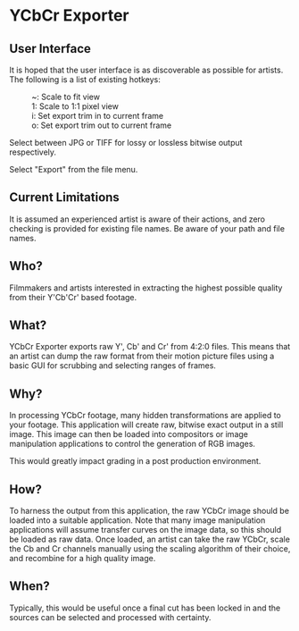 = YCbCr Exporter =

== User Interface ==
It is hoped that the user interface is as discoverable as possible for artists. The following is a list of existing hotkeys:

: ~:	Scale to fit view
: 1:	Scale to 1:1 pixel view
: i:	Set export trim in to current frame
: o:	Set export trim out to current frame

Select between JPG or TIFF for lossy or lossless bitwise output respectively.

Select "Export" from the file menu.

== Current Limitations ==
It is assumed an experienced artist is aware of their actions, and zero checking is provided for existing file names. Be aware of your path and file names.

== Who? ==
Filmmakers and artists interested in extracting the highest possible quality from their Y'Cb'Cr' based footage.

== What? ==
YCbCr Exporter exports raw Y', Cb' and Cr' from 4:2:0 files. This means that an artist can dump the raw format from their motion picture files using a basic GUI for scrubbing and selecting ranges of frames.

== Why? ==
In processing YCbCr footage, many hidden transformations are applied to your footage. This application will create raw, bitwise exact output in a still image. This image can then be loaded into compositors or image manipulation applications to control the generation of RGB images.

This would greatly impact grading in a post production environment.

== How? ==
To harness the output from this application, the raw YCbCr image should be loaded into a suitable application. Note that many image manipulation applications will assume transfer curves on the image data, so this should be loaded as raw data. Once loaded, an artist can take the raw YCbCr, scale the Cb and Cr channels manually using the scaling algorithm of their choice, and recombine for a high quality image.

== When? ==
Typically, this would be useful once a final cut has been locked in and the sources can be selected and processed with certainty.
